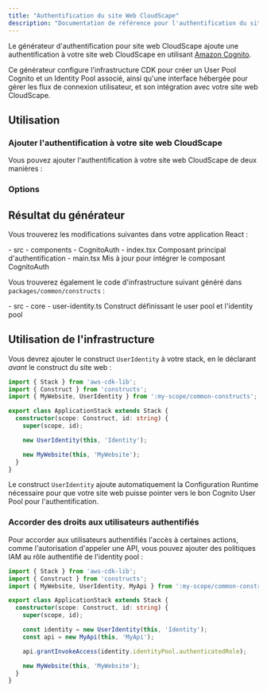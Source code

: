 ```yaml
---
title: "Authentification du site Web CloudScape"
description: "Documentation de référence pour l'authentification du site Web CloudScape"
---
```





Le générateur d'authentification pour site web CloudScape ajoute une authentification à votre site web CloudScape en utilisant [Amazon Cognito](https://aws.amazon.com/cognito/).

Ce générateur configure l'infrastructure CDK pour créer un User Pool Cognito et un Identity Pool associé, ainsi qu'une interface hébergée pour gérer les flux de connexion utilisateur, et son intégration avec votre site web CloudScape.

## Utilisation

### Ajouter l'authentification à votre site web CloudScape

Vous pouvez ajouter l'authentification à votre site web CloudScape de deux manières :

<RunGenerator generator="ts#cloudscape-website#auth" />

### Options

<GeneratorParameters generator="ts#cloudscape-website#auth" />

## Résultat du générateur

Vous trouverez les modifications suivantes dans votre application React :

<FileTree>
  - src
    - components
      - CognitoAuth
        - index.tsx Composant principal d'authentification
    - main.tsx Mis à jour pour intégrer le composant CognitoAuth
</FileTree>

Vous trouverez également le code d'infrastructure suivant généré dans `packages/common/constructs` :

<FileTree>
  - src
    - core
      - user-identity.ts Construct définissant le user pool et l'identity pool
</FileTree>

## Utilisation de l'infrastructure

Vous devrez ajouter le construct `UserIdentity` à votre stack, en le déclarant _avant_ le construct du site web :

```ts title="packages/infra/src/stacks/application-stack.ts" {3,9}
import { Stack } from 'aws-cdk-lib';
import { Construct } from 'constructs';
import { MyWebsite, UserIdentity } from ':my-scope/common-constructs';

export class ApplicationStack extends Stack {
  constructor(scope: Construct, id: string) {
    super(scope, id);

    new UserIdentity(this, 'Identity');

    new MyWebsite(this, 'MyWebsite');
  }
}
```

Le construct `UserIdentity` ajoute automatiquement la <Link path="guides/cloudscape-website#runtime-configuration">Configuration Runtime</Link> nécessaire pour que votre site web puisse pointer vers le bon Cognito User Pool pour l'authentification.

### Accorder des droits aux utilisateurs authentifiés

Pour accorder aux utilisateurs authentifiés l'accès à certaines actions, comme l'autorisation d'appeler une API, vous pouvez ajouter des politiques IAM au rôle authentifié de l'identity pool :

```ts title="packages/infra/src/stacks/application-stack.ts" {12}
import { Stack } from 'aws-cdk-lib';
import { Construct } from 'constructs';
import { MyWebsite, UserIdentity, MyApi } from ':my-scope/common-constructs';

export class ApplicationStack extends Stack {
  constructor(scope: Construct, id: string) {
    super(scope, id);

    const identity = new UserIdentity(this, 'Identity');
    const api = new MyApi(this, 'MyApi');

    api.grantInvokeAccess(identity.identityPool.authenticatedRole);

    new MyWebsite(this, 'MyWebsite');
  }
}
```